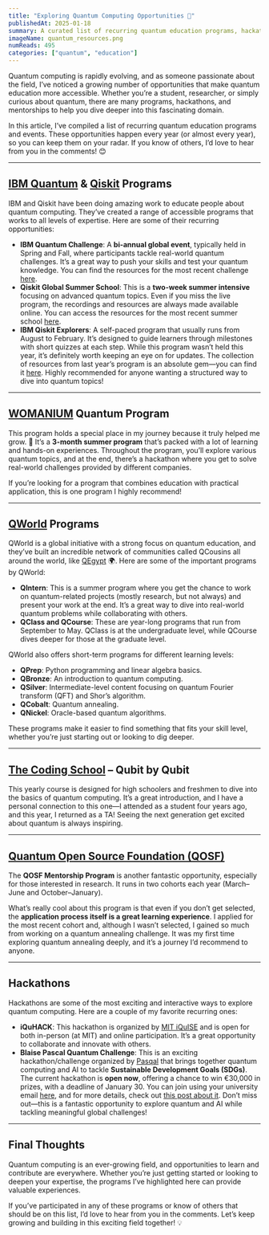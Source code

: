 ```yaml
---
title: "Exploring Quantum Computing Opportunities 🚀"
publishedAt: 2025-01-18
summary: A curated list of recurring quantum education programs, hackathons, and mentorships, designed to help learners of all levels deepen their understanding of quantum computing.
imageName: quantum_resources.png
numReads: 495
categories: ["quantum", "education"]
---
```


Quantum computing is rapidly evolving, and as someone passionate about the field, I’ve noticed a growing number of opportunities that make quantum education more accessible. Whether you’re a student, researcher, or simply curious about quantum, there are many programs, hackathons, and mentorships to help you dive deeper into this fascinating domain.

In this article, I’ve compiled a list of recurring quantum education programs and events. These opportunities happen every year (or almost every year), so you can keep them on your radar. If you know of others, I’d love to hear from you in the comments! 😊

---

## [IBM Quantum](https://www.linkedin.com/showcase/ibm-quantum) & [Qiskit](https://www.linkedin.com/company/qiskit) Programs

IBM and Qiskit have been doing amazing work to educate people about quantum computing. They’ve created a range of accessible programs that works to all levels of expertise. Here are some of their recurring opportunities:

- **IBM Quantum Challenge**: A **bi-annual global event**, typically held in Spring and Fall, where participants tackle real-world quantum challenges. It’s a great way to push your skills and test your quantum knowledge. You can find the resources for the most recent challenge [here](https://github.com/qiskit-community/ibm-quantum-challenge-2024).
- **Qiskit Global Summer School**: This is a **two-week summer intensive** focusing on advanced quantum topics. Even if you miss the live program, the recordings and resources are always made available online. You can access the resources for the most recent summer school [here](https://github.com/qiskit-community/qgss-2024).
- **IBM Qiskit Explorers**: A self-paced program that usually runs from August to February. It’s designed to guide learners through milestones with short quizzes at each step. While this program wasn’t held this year, it’s definitely worth keeping an eye on for updates. The collection of resources from last year’s program is an absolute gem—you can find it [here](https://github.com/qiskit-community/quantum-explorers). Highly recommended for anyone wanting a structured way to dive into quantum topics!

---

## [WOMANIUM](https://www.linkedin.com/company/womanium) Quantum Program

This program holds a special place in my journey because it truly helped me grow. 💜 It’s a **3-month summer program** that’s packed with a lot of learning and hands-on experiences. Throughout the program, you’ll explore various quantum topics, and at the end, there’s a hackathon where you get to solve real-world challenges provided by different companies.

If you’re looking for a program that combines education with practical application, this is one program I highly recommend!

---

## [QWorld](https://www.linkedin.com/company/qworld19) Programs

QWorld is a global initiative with a strong focus on quantum education, and they’ve built an incredible network of communities called QCousins all around the world, like [QEgypt](https://www.linkedin.com/company/qegypt) 🌍. Here are some of the important programs by QWorld:

- **QIntern**: This is a summer program where you get the chance to work on quantum-related projects (mostly research, but not always) and present your work at the end. It’s a great way to dive into real-world quantum problems while collaborating with others.
- **QClass and QCourse**: These are year-long programs that run from September to May. QClass is at the undergraduate level, while QCourse dives deeper for those at the graduate level.

QWorld also offers short-term programs for different learning levels:
- **QPrep**: Python programming and linear algebra basics.
- **QBronze**: An introduction to quantum computing.
- **QSilver**: Intermediate-level content focusing on quantum Fourier transform (QFT) and Shor’s algorithm.
- **QCobalt**: Quantum annealing.
- **QNickel**: Oracle-based quantum algorithms.

These programs make it easier to find something that fits your skill level, whether you’re just starting out or looking to dig deeper. 

---

## [The Coding School](https://www.linkedin.com/school/the-coding-school) – Qubit by Qubit

This yearly course is designed for high schoolers and freshmen to dive into the basics of quantum computing. It’s a great introduction, and I have a personal connection to this one—I attended as a student four years ago, and this year, I returned as a TA! Seeing the next generation get excited about quantum is always inspiring.

---

## [Quantum Open Source Foundation (QOSF)](https://www.linkedin.com/company/qosf)

The **QOSF Mentorship Program** is another fantastic opportunity, especially for those interested in research. It runs in two cohorts each year (March–June and October–January).

What’s really cool about this program is that even if you don’t get selected, the **application process itself is a great learning experience**. I applied for the most recent cohort and, although I wasn’t selected, I gained so much from working on a quantum annealing challenge. It was my first time exploring quantum annealing deeply, and it’s a journey I’d recommend to anyone.

---

## Hackathons

Hackathons are some of the most exciting and interactive ways to explore quantum computing. Here are a couple of my favorite recurring ones:

- **iQuHACK**: This hackathon is organized by [MIT iQuISE](https://www.linkedin.com/company/iquise) and is open for both in-person (at MIT) and online participation. It’s a great opportunity to collaborate and innovate with others.
- **Blaise Pascal Quantum Challenge**: This is an exciting hackathon/challenge organized by [Pasqal](https://www.linkedin.com/company/pasqal) that brings together quantum computing and AI to tackle **Sustainable Development Goals (SDGs)**. 
The current hackathon is **open now**, offering a chance to win €30,000 in prizes, with a deadline of January 30. 
You can join using your university email [here](https://bit.ly/42cLpIr), and for more details, check out [this post about it](https://www.linkedin.com/posts/gehad-salem_agorize-activity-7284941400486387713-I-8O). Don’t miss out—this is a fantastic opportunity to explore quantum and AI while tackling meaningful global challenges!

---

## Final Thoughts

Quantum computing is an ever-growing field, and opportunities to learn and contribute are everywhere. Whether you’re just getting started or looking to deepen your expertise, the programs I’ve highlighted here can provide valuable experiences.

If you’ve participated in any of these programs or know of others that should be on this list, I’d love to hear from you in the comments. Let’s keep growing and building in this exciting field together! 💡
